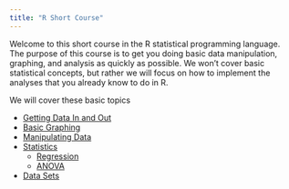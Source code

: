 ```yaml
---
title: "R Short Course"
---
```


Welcome to this short course in the R statistical programming language. The purpose of this course is to get you doing basic data manipulation, graphing, and analysis as quickly as possible.  We won't cover basic statistical concepts, but rather we will focus on how to implement the analyses that you already know to do in R.  

We will cover these basic topics

* [Getting Data In and Out](input_output.html)
* [Basic Graphing](basic_graphing.html)
* [Manipulating Data](dataMunging.html)
* [Statistics](stats/stats.html)
  * [Regression](stats/regression.html)
  * [ANOVA](stats/ANOVA.html)
* [Data Sets](datasets.html)
